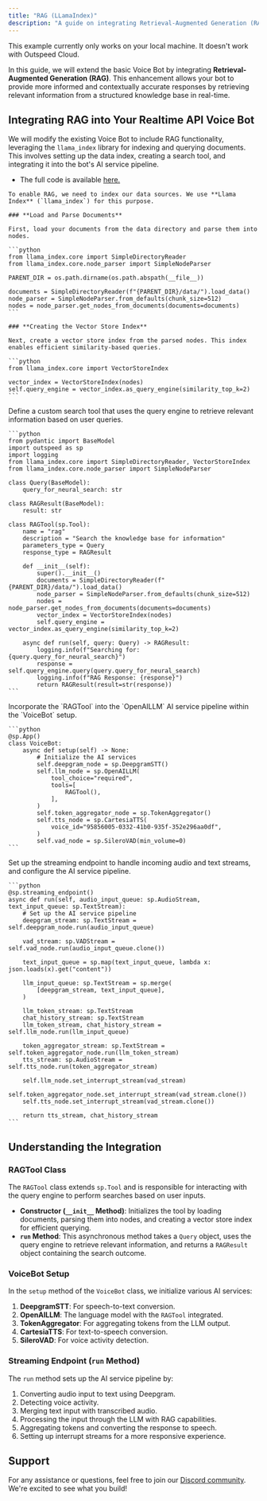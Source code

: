 ```yaml
---
title: "RAG (LLamaIndex)"
description: "A guide on integrating Retrieval-Augmented Generation (RAG) into your realtime Voice Bot."
---
```


<Warning>
  This example currently only works on your local machine. It doesn't work with
  Outspeed Cloud.
</Warning>

In this guide, we will extend the basic Voice Bot by integrating **Retrieval-Augmented Generation (RAG)**. This enhancement allows your bot to provide more informed and contextually accurate responses by retrieving relevant information from a structured knowledge base in real-time.

## **Integrating RAG into Your Realtime API Voice Bot**

We will modify the existing Voice Bot to include RAG functionality, leveraging the `llama_index` library for indexing and querying documents. This involves setting up the data index, creating a search tool, and integrating it into the bot's AI service pipeline.

- The full code is available [here.](https://github.com/outspeed-ai/outspeed/blob/main/examples/function_calling/rag.py)

<Steps>
  <Step title="Understanding Llama Index">

    To enable RAG, we need to index our data sources. We use **Llama Index** (`llama_index`) for this purpose.

    ### **Load and Parse Documents**

    First, load your documents from the data directory and parse them into nodes.

    ```python
    from llama_index.core import SimpleDirectoryReader
    from llama_index.core.node_parser import SimpleNodeParser

    PARENT_DIR = os.path.dirname(os.path.abspath(__file__))

    documents = SimpleDirectoryReader(f"{PARENT_DIR}/data/").load_data()
    node_parser = SimpleNodeParser.from_defaults(chunk_size=512)
    nodes = node_parser.get_nodes_from_documents(documents=documents)
    ```

    ### **Creating the Vector Store Index**

    Next, create a vector store index from the parsed nodes. This index enables efficient similarity-based queries.

    ```python
    from llama_index.core import VectorStoreIndex

    vector_index = VectorStoreIndex(nodes)
    self.query_engine = vector_index.as_query_engine(similarity_top_k=2)
    ```

  </Step>

  <Step title="Defining the Search Tool">
    Define a custom search tool that uses the query engine to retrieve relevant information based on user queries.

    ```python
    from pydantic import BaseModel
    import outspeed as sp
    import logging
    from llama_index.core import SimpleDirectoryReader, VectorStoreIndex
    from llama_index.core.node_parser import SimpleNodeParser

    class Query(BaseModel):
        query_for_neural_search: str

    class RAGResult(BaseModel):
        result: str

    class RAGTool(sp.Tool):
        name = "rag"
        description = "Search the knowledge base for information"
        parameters_type = Query
        response_type = RAGResult

        def __init__(self):
            super().__init__()
            documents = SimpleDirectoryReader(f"{PARENT_DIR}/data/").load_data()
            node_parser = SimpleNodeParser.from_defaults(chunk_size=512)
            nodes = node_parser.get_nodes_from_documents(documents=documents)
            vector_index = VectorStoreIndex(nodes)
            self.query_engine = vector_index.as_query_engine(similarity_top_k=2)

        async def run(self, query: Query) -> RAGResult:
            logging.info(f"Searching for: {query.query_for_neural_search}")
            response = self.query_engine.query(query.query_for_neural_search)
            logging.info(f"RAG Response: {response}")
            return RAGResult(result=str(response))
    ```

  </Step>

  <Step title="Integrating RAG into the VoiceBot">
    Incorporate the `RAGTool` into the `OpenAILLM` AI service pipeline within the `VoiceBot` setup.

    ```python
    @sp.App()
    class VoiceBot:
        async def setup(self) -> None:
            # Initialize the AI services
            self.deepgram_node = sp.DeepgramSTT()
            self.llm_node = sp.OpenAILLM(
                tool_choice="required",
                tools=[
                    RAGTool(),
                ],
            )
            self.token_aggregator_node = sp.TokenAggregator()
            self.tts_node = sp.CartesiaTTS(
                voice_id="95856005-0332-41b0-935f-352e296aa0df",
            )
            self.vad_node = sp.SileroVAD(min_volume=0)
    ```

  </Step>

  <Step title="Setting Up the Streaming Endpoint">
    Set up the streaming endpoint to handle incoming audio and text streams, and configure the AI service pipeline.

    ```python
    @sp.streaming_endpoint()
    async def run(self, audio_input_queue: sp.AudioStream, text_input_queue: sp.TextStream):
        # Set up the AI service pipeline
        deepgram_stream: sp.TextStream = self.deepgram_node.run(audio_input_queue)

        vad_stream: sp.VADStream = self.vad_node.run(audio_input_queue.clone())

        text_input_queue = sp.map(text_input_queue, lambda x: json.loads(x).get("content"))

        llm_input_queue: sp.TextStream = sp.merge(
            [deepgram_stream, text_input_queue],
        )

        llm_token_stream: sp.TextStream
        chat_history_stream: sp.TextStream
        llm_token_stream, chat_history_stream = self.llm_node.run(llm_input_queue)

        token_aggregator_stream: sp.TextStream = self.token_aggregator_node.run(llm_token_stream)
        tts_stream: sp.AudioStream = self.tts_node.run(token_aggregator_stream)

        self.llm_node.set_interrupt_stream(vad_stream)
        self.token_aggregator_node.set_interrupt_stream(vad_stream.clone())
        self.tts_node.set_interrupt_stream(vad_stream.clone())

        return tts_stream, chat_history_stream
    ```

  </Step>
</Steps>

## **Understanding the Integration**

### **RAGTool Class**

The `RAGTool` class extends `sp.Tool` and is responsible for interacting with the query engine to perform searches based on user inputs.

- **Constructor (`__init__` Method)**: Initializes the tool by loading documents, parsing them into nodes, and creating a vector store index for efficient querying.
- **`run` Method**: This asynchronous method takes a `Query` object, uses the query engine to retrieve relevant information, and returns a `RAGResult` object containing the search outcome.

### **VoiceBot Setup**

In the `setup` method of the `VoiceBot` class, we initialize various AI services:

1. **DeepgramSTT**: For speech-to-text conversion.
2. **OpenAILLM**: The language model with the `RAGTool` integrated.
3. **TokenAggregator**: For aggregating tokens from the LLM output.
4. **CartesiaTTS**: For text-to-speech conversion.
5. **SileroVAD**: For voice activity detection.

### **Streaming Endpoint (`run` Method)**

The `run` method sets up the AI service pipeline by:

1. Converting audio input to text using Deepgram.
2. Detecting voice activity.
3. Merging text input with transcribed audio.
4. Processing the input through the LLM with RAG capabilities.
5. Aggregating tokens and converting the response to speech.
6. Setting up interrupt streams for a more responsive experience.

## **Support**

For any assistance or questions, feel free to join our [Discord community](https://discord.gg/cmfFw6SYvp). We're excited to see what you build!
